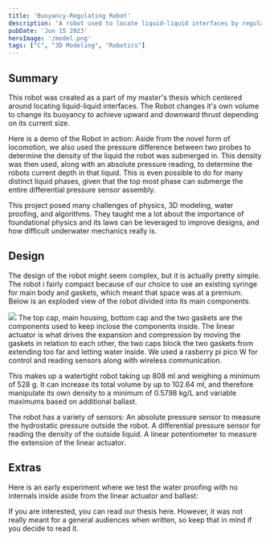 ```yaml
---
title: 'Buoyancy-Regulating Robot'
description: 'A robot used to locate liquid-liquid interfaces by regulating the robots volume and embedded electromechanical actuation.'
pubDate: 'Jun 15 2023'
heroImage: '/model.png'
tags: ["C", "3D Modeling", "Robotics"]
---
```


## Summary
This robot was created as a part of my master's thesis which centered around locating liquid-liquid interfaces. The Robot changes it's own volume to change its buoyancy to achieve upward and downward thrust depending on its current size.

Here is a demo of the Robot in action:
<YouTube id="https://youtube.com/watch?v=j9o-O8pO3RM" />
Aside from the novel form of locomotion, we also used the pressure difference between two probes to determine the density of the liquid the robot was submerged in. This density was then used, along with an absolute pressure reading, to determine the robots current depth in that liquid.
This is even possible to do for many distinct liquid phases, given that the top most phase can submerge the entire differential pressure sensor assembly.

This project posed many challenges of physics, 3D modeling, water proofing, and algorithms. They taught me a lot about the importance of foundational physics and its laws can be leveraged to improve designs, and how difficult underwater mechanics really is.

## Design
The design of the robot might seem complex, but it is actually pretty simple. 
The robot i fairly compact because of our choice to use an existing syringe for main body and gaskets, which meant that space was at a premium.
Below is an exploded view of the robot divided into its main components.

<img width={1020} height={510} src="/Exploded.png"/>
The top cap, main housing, bottom cap and the two gaskets are the components used to keep inclose the components inside.
The linear actuator is what drives the expansion and compression by moving the gaskets in relation to each other, the two caps block the two gaskets from extending too far and letting water inside.
We used a rasberry pi pico W for control and reading sensors along with wireless communication.

This makes up a watertight robot taking up 808 ml and weighing a minimum of 528
g. It can increase its total volume by up to 102.64 ml, and therefore manipulate its
own density to a minimum of 0.5798 kg/L and variable maximums based on additional
ballast.

The robot has a variety of sensors: 
An absolute pressure sensor to measure the hydrostatic pressure outside the robot.
A differential pressure sensor for reading the density of the outside liquid.
A linear potentiometer to measure the extension of the linear actuator.

## Extras
Here is an early experiment where we test the water proofing with no internals inside aside from the linear actuator and ballast:
<YouTube id="https://youtu.be/WlTvShQmrV8" />

If you are interested, you can read our thesis here.
However, it was not really meant for a general audiences when written, so keep that in mind if you decide to read it.


<ResponsivePDF src="/Thesis.pdf" />
